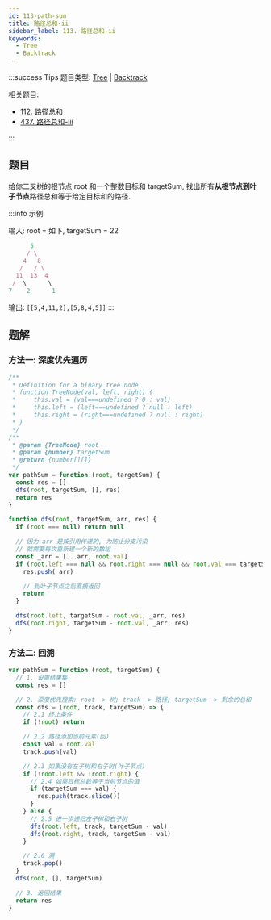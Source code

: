 ```yaml
---
id: 113-path-sum
title: 路径总和-ii
sidebar_label: 113. 路径总和-ii
keywords:
  - Tree
  - Backtrack
---
```


:::success Tips
题目类型: [Tree](/data-structure/tree/concept) | [Backtrack](/algorithm-design/backTracking)

相关题目:

- [112. 路径总和](/leetcode/easy/112-has-path-sum)
- [437. 路径总和-iii](/leetcode/medium/437-path-sum)

:::

## 题目

给你二叉树的根节点 root 和一个整数目标和 targetSum, 找出所有**从根节点到叶子节点**路径总和等于给定目标和的路径.

:::info 示例

输入: root = 如下, targetSum = 22

```ts
      5
     / \
    4   8
   /   / \
  11  13  4
 /  \      \
7    2      1
```

输出: `[[5,4,11,2],[5,8,4,5]]`
:::

## 题解

### 方法一: 深度优先遍历

```ts
/**
 * Definition for a binary tree node.
 * function TreeNode(val, left, right) {
 *     this.val = (val===undefined ? 0 : val)
 *     this.left = (left===undefined ? null : left)
 *     this.right = (right===undefined ? null : right)
 * }
 */
/**
 * @param {TreeNode} root
 * @param {number} targetSum
 * @return {number[][]}
 */
var pathSum = function (root, targetSum) {
  const res = []
  dfs(root, targetSum, [], res)
  return res
}

function dfs(root, targetSum, arr, res) {
  if (root === null) return null

  // 因为 arr 是按引用传递的, 为防止分支污染
  // 就需要每次重新建一个新的数组
  const _arr = [...arr, root.val]
  if (root.left === null && root.right === null && root.val === targetSum) {
    res.push(_arr)

    // 到叶子节点之后直接返回
    return
  }

  dfs(root.left, targetSum - root.val, _arr, res)
  dfs(root.right, targetSum - root.val, _arr, res)
}
```

### 方法二: 回溯

```ts
var pathSum = function (root, targetSum) {
  // 1. 设置结果集
  const res = []

  // 2. 深度优先搜索: root -> 树; track -> 路径; targetSum -> 剩余的总和
  const dfs = (root, track, targetSum) => {
    // 2.1 终止条件
    if (!root) return

    // 2.2 路径添加当前元素(回)
    const val = root.val
    track.push(val)

    // 2.3 如果没有左子树和右子树(叶子节点)
    if (!root.left && !root.right) {
      // 2.4 如果目标总数等于当前节点的值
      if (targetSum === val) {
        res.push(track.slice())
      }
    } else {
      // 2.5 进一步递归左子树和右子树
      dfs(root.left, track, targetSum - val)
      dfs(root.right, track, targetSum - val)
    }

    // 2.6 溯
    track.pop()
  }
  dfs(root, [], targetSum)

  // 3. 返回结果
  return res
}
```
